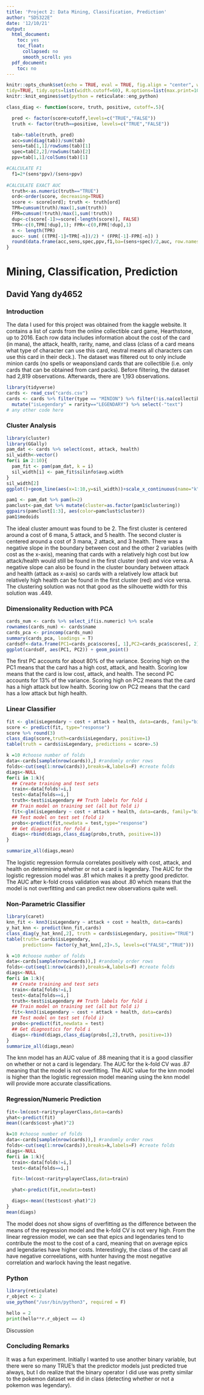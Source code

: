 ```yaml
---
title: 'Project 2: Data Mining, Classification, Prediction'
author: "SDS322E"
date: '12/10/21'
output:
  html_document:
    toc: yes
    toc_float:
      collapsed: no
      smooth_scroll: yes
  pdf_document:
    toc: no
---
```


```r
knitr::opts_chunk$set(echo = TRUE, eval = TRUE, fig.align = "center", warning = F, message = F,
tidy=TRUE, tidy.opts=list(width.cutoff=60), R.options=list(max.print=100))
knitr::knit_engines$set(python = reticulate::eng_python)

class_diag <- function(score, truth, positive, cutoff=.5){

  pred <- factor(score>cutoff,levels=c("TRUE","FALSE"))
  truth <- factor(truth==positive, levels=c("TRUE","FALSE"))

  tab<-table(truth, pred)
  acc=sum(diag(tab))/sum(tab)
  sens=tab[1,1]/rowSums(tab)[1]
  spec=tab[2,2]/rowSums(tab)[2]
  ppv=tab[1,1]/colSums(tab)[1]

#CALCULATE F1
  f1=2*(sens*ppv)/(sens+ppv)
  
#CALCULATE EXACT AUC
  truth<-as.numeric(truth=="TRUE")
  ord<-order(score, decreasing=TRUE)
  score <- score[ord]; truth <- truth[ord]
  TPR=cumsum(truth)/max(1,sum(truth))
  FPR=cumsum(!truth)/max(1,sum(!truth))
  dup<-c(score[-1]>=score[-length(score)], FALSE)
  TPR<-c(0,TPR[!dup],1); FPR<-c(0,FPR[!dup],1)
  n <- length(TPR)
  auc<- sum( ((TPR[-1]+TPR[-n])/2) * (FPR[-1]-FPR[-n]) )
  round(data.frame(acc,sens,spec,ppv,f1,ba=(sens+spec)/2,auc, row.names = "Metrics"),4)
}
```

# Mining, Classification, Prediction

## David Yang dy4652

### Introduction 

The data I used for this project was obtained from the kaggle website. It contains a list of cards from the 
online collectible card game, Hearthstone, up to 2016. Each row data includes information about the cost of the card (in mana),
the attack, health, rarity, name, and class (class of a card means what type of character can use this card, neutral means
all characters can use this card in their deck.). The dataset was filtered out to only include minion cards (no spells or weapons)and cards that are collectible (i.e. only cards that can be obtained from card packs). Before filtering, the dataset had 2,819 observations. Afterwards, there are 1,193 observations. 


```R
library(tidyverse)
cards <- read_csv("cards.csv")
cards <- cards %>% filter(type == "MINION") %>% filter(!is.na(collectible)) %>% select(2:10) %>%
  mutate("isLegendary" = rarity=="LEGENDARY") %>% select(-"text") 
# any other code here
```

### Cluster Analysis

```R
library(cluster)
library(GGally)
pam_dat <- cards %>% select(cost, attack, health)
sil_width<-vector()
for(i in 2:10){  
  pam_fit <- pam(pam_dat, k = i)  
  sil_width[i] <- pam_fit$silinfo$avg.width  
}
sil_width[2]
ggplot()+geom_line(aes(x=1:10,y=sil_width))+scale_x_continuous(name="k",breaks=1:10)

pam1 <- pam_dat %>% pam(k=2)
pamclust<-pam_dat %>% mutate(cluster=as.factor(pam1$clustering))
ggpairs(pamclust[1:3], aes(color=pamclust$cluster))
pam1$medoids
```

The ideal cluster amount was found to be 2. The first cluster is centered around a cost of 6 mana, 5 attack,
and 5 health. The second cluster is centered around a cost of 3 mana, 2 attack, and 3 health. There was a negative
slope in the boundary between cost and the other 2 variables (with cost as the x-axis), meaning that cards with
a relatively high cost but low attack/health would still be found in the first cluster (red) and vice versa. A negative slope
can also be found in the cluster boundary between attack and health (attack as x-axis) so cards with a relatively
low attack but relatively high health can be found in the first cluster (red) and vice versa. The clustering solution
was not that good as the silhouette width for this solution was .449.

    
    
### Dimensionality Reduction with PCA

```R
cards_num <- cards %>% select_if(is.numeric) %>% scale
rownames(cards_num) <- cards$name
cards_pca <- princomp(cards_num)
summary(cards_pca, loadings = T)
cardsdf<-data.frame(PC1=cards_pca$scores[, 1],PC2=cards_pca$scores[, 2])
ggplot(cardsdf, aes(PC1, PC2)) + geom_point()

```

The first PC accounts for about 80% of the variance. Scoring high on the PC1 means that the card has a high
cost, attack, and health. Scoring low means that the card is low cost, attack, and health. The second PC accounts
for 13% of the variance. Scoring high on PC2 means that the card has a high attack but low health. Scoring low on
PC2 means that the card has a low attack but high health.

###  Linear Classifier

```R
fit <- glm(isLegendary ~ cost + attack + health, data=cards, family="binomial")
score <- predict(fit, type="response")
score %>% round(3)
class_diag(score,truth=cards$isLegendary, positive=1)
table(truth = cards$isLegendary, predictions = score>.5)
```

```R
k =10 #choose number of folds
data<-cards[sample(nrow(cards)),] #randomly order rows
folds<-cut(seq(1:nrow(cards)),breaks=k,labels=F) #create folds
diags<-NULL
for(i in 1:k){
  ## Create training and test sets
  train<-data[folds!=i,] 
  test<-data[folds==i,]
  truth<-test$isLegendary ## Truth labels for fold i
  ## Train model on training set (all but fold i)
  fit<-glm(isLegendary ~ cost + attack + health, data=cards, family="binomial")
  ## Test model on test set (fold i) 
  probs<-predict(fit,newdata = test,type="response")
  ## Get diagnostics for fold i
  diags<-rbind(diags,class_diag(probs,truth, positive=1))
}

summarize_all(diags,mean)
```

The logistic regression formula correlates positively with cost, attack, and health on determining
whether or not a card is legendary. The AUC for the logistic regression model was .81 which makes it a pretty
good predictor. The AUC after k-fold cross validation was about .80 which means that the model is not overfitting and
can predict new observations quite well.

### Non-Parametric Classifier

```R
library(caret)
knn_fit <- knn3(isLegendary ~ attack + cost + health, data=cards)
y_hat_knn <- predict(knn_fit,cards)
class_diag(y_hat_knn[,2], truth = cards$isLegendary, positive="TRUE")
table(truth= cards$isLegendary,
      prediction= factor(y_hat_knn[,2]>.5, levels=c("FALSE","TRUE")))
```

```R
k =10 #choose number of folds
data<-cards[sample(nrow(cards)),] #randomly order rows
folds<-cut(seq(1:nrow(cards)),breaks=k,labels=F) #create folds
diags<-NULL
for(i in 1:k){
  ## Create training and test sets
  train<-data[folds!=i,] 
  test<-data[folds==i,]
  truth<-test$isLegendary ## Truth labels for fold i
  ## Train model on training set (all but fold i)
  fit<-knn3(isLegendary ~ cost + attack + health, data=cards)
  ## Test model on test set (fold i) 
  probs<-predict(fit,newdata = test)
  ## Get diagnostics for fold i
  diags<-rbind(diags,class_diag(probs[,2],truth, positive=1))
}
summarize_all(diags,mean)
```

The knn model has an AUC value of .88 meaning that it is a good classifier on whether or not a card is legendary.
The AUC for the k-fold CV was .87 meaning that the model is not overfitting. The AUC value for the knn model is higher
than the logistic regression model meaning using the knn model will provide more accurate classifications.

### Regression/Numeric Prediction

```R
fit<-lm(cost~rarity+playerClass,data=cards)
yhat<-predict(fit) 
mean((cards$cost-yhat)^2)
```

```R
k=10 #choose number of folds
data<-cards[sample(nrow(cards)),] #randomly order rows
folds<-cut(seq(1:nrow(cards)),breaks=k,labels=F) #create folds
diags<-NULL
for(i in 1:k){
  train<-data[folds!=i,]
  test<-data[folds==i,]

  fit<-lm(cost~rarity+playerClass,data=train)

  yhat<-predict(fit,newdata=test)

  diags<-mean((test$cost-yhat)^2) 
}
mean(diags) 
```

The model does not show signs of overfitting as the difference between the means of the
regression model and the k-fold CV is not very high. From the linear regression model,
we can see that epics and legendaries tend to contribute the most to the cost of a card, meaning that on average
epics and legendaries have higher costs. Interestingly, the class of the card all have negative correelations,
with hunter having the most negative correlation and warlock having the least negative.

### Python 

```R
library(reticulate)
r_object <- 2
use_python("/usr/bin/python3", required = F)
```

```python
hello = 2
print(hello**r.r_object == 4)
```

Discussion

### Concluding Remarks

It was a fun experiment. Initially I wanted to use another binary variable, but there were so many TRUE's that 
the predictor models just predicted true always, but I do realize that the binary operator I did use
was pretty similar to the pokemon dataset we did in class (detecting whether or not a pokemon was legendary).




